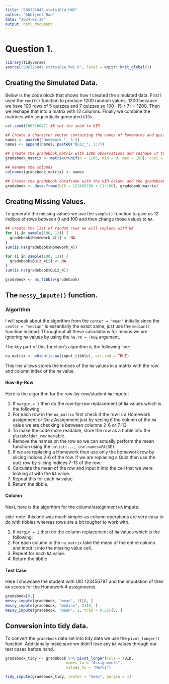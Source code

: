 ```yaml
---
title: "506326047_stats102a_HW2"
author: "Abhijeet Rao"
date: "2024-01-30"
output: html_document
---
```


# Question 1.
```r
library(tidyverse)
source("506326047_stats102a_hw2.R", local = knitr::knit_global())
```

## Creating the Simulated Data.
Below is the code block that shows how I created the simulated data. First I used the `runif()` function to produce 1200 random values. 1200 because we have 100 rows of 5 quizzes and 7 quizzes so $100\cdot(5 + 7) = 1200$. Then we reshape that into a matrix with 12 columns. Finally we combine the matrices with sequentially generated `UIDs`.
```r
set.seed(506326047) ## set the seed to UID

## Create a character vector containing the names of homeworks and quizzes
names <- paste0("Homework_", 1:5)
names <- append(names, paste0("Quiz_", 1:7))

## Create the gradebook_matrix with 1200 observations and reshape it to a matrix.
gradebook_matrix <- matrix(runif(n = 1200, min = 0, max = 100), ncol = length(names), byrow = TRUE)

## Rename the columns
colnames(gradebook_matrix) <- names

## Create the gradebook dataframe with the UID column and the gradebook_matrix.
gradebook <- data.frame(UID = 123456789 + (1:100), gradebook_matrix)
```

## Creating Missing Values.
To generate the missing values we use the `sample()` function to give us 12 indices of rows between 0 and 100 and then change those values to `NA`.
```r
## create the list of random rows we will replace with NA
for (i in sample(100, 12)) {
  gradebook$Homework_4[i] <- NA
}
sum(is.na(gradebook$Homework_4))
```

```r
for (i in sample(100, 12)) {
  gradebook$Quiz_4[i] <- NA
}
sum(is.na(gradebook$Quiz_4))
```

```r
gradebook <- as_tibble(gradebook)
```

## The `messy_impute()` function.
### Algorithm
I will speak about the algorithm from the `center = "mean"` initially since the `center = "median"` is essentially the exact same, just use the `median()` function instead. Throughout all these calculations for means we are ignoring `NA` values by using the `na.rm = TRUE` argument.

The key part of this function's algorithm is the following line:
```r
na_matrix <- which(is.na(input_tibble), arr.ind = TRUE)
```

This line allows stores the indices of the `NA` values in a matrix with the row and column index of the `NA` value.

#### Row-By-Row
Here is the algorithm for the row-by-row/student `NA` impute;

1. If `margin = 1` then do the row-by-row replacement of `NA` values which is the following;
2. For each row in the `na_matrix` first check if the row is a Homework assignment or Quiz Assignment just by seeing if the column of the `NA` value we are checking is between columns 2-6  or 7-13.
3. To make the code more readable, store the row as a tibble into the `placeholder_row` variable.
4. Remove the names on the row so we can actually perform the mean function using the `unlist(..., use.names=FALSE)`
5. If we are replacing a Homework then use only the homework row by slicing indices 2-6 of the row. If we are replacing a Quiz then use the quiz row by slicing indices 7-13 of the row.
5. Calculate the mean of the row and input it into the cell that we were looking at with the `NA` value.
6. Repeat this for each `NA` value.
7. Return the tibble.

#### Column
Next, here is the algorithm for the column/assignment `NA` impute:

side-note: this one was much simpler as column operations are very easy to do with tibbles whereas rows are a bit tougher to work with.

1. If `margin = 2` then do the column replacement of `NA` values which is the following;
2. For each column in the `na_matrix` take the mean of the entire column and input it into the missing value cell.
3. Repeat for each `NA` value.
4. Return the tibble

#### Test Case
Here I showcase the student with UID 123456797 and the imputation of their `NA` scores for the Homework 4 assignments.
```r
gradebook[8,]
messy_impute(gradebook, "mean", 1)[8, ]
messy_impute(gradebook, "median", 2)[8, ]
messy_impute(gradebook, "mean", 1, trim = 0.25)[8, ]
```

## Conversion into tidy data.
To convert the `gradebook` data set into tidy data we use the `pivot_longer()` function. Additionally make sure we didn't lose any `NA` values through our test cases before hand.

```r
gradebook_tidy <- gradebook %>% pivot_longer(cols = !UID,
                           names_to = "Assignments",
                           values_to = "Marks")
```

```r
tidy_impute(gradebook_tidy, center = "mean", margin = 1)
```



<!-- input tibble
which(is.na(tibble), arr.ind = TRUE)
returns a matrix of two columns 
first column will give row numbers and second column will give column numbers
what are the row and column indices of each of those trues.
go row by row and find the positions of each of those in the data frame.


sends column names to a new variable and stores the price into a different column
grocery_tbl %>% pivot_longer(cols = !fruit(all columns except for fruit),
                             names_to = "supermarket",
                             values_to = "price")
                             
                             
The tidy object that you get out should have three columns
UID, Assignments, Marks.


check out harvard dataverse for q2
-->
